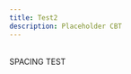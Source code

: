 ```yaml
---
title: Test2
description: Placeholder CBT
---
```



<div className="space-y-1 max-w-none">
  <QuestionBlock
    client:load
    id="q1"
    question="Which AFI governs uniform wear?"
    options={["AFI 36-2618", "AFI 1-1", "AFI 36-2903", "AFI 36-2502"]}
    correctIndex={2}
  />
<br />
  <QuestionBlock
    client:load
    id="q2"
    question="What rank is required to be a Section Chief?"
    options={["E-5", "E-6", "E-7", "E-8"]}
    correctIndex={2}
  />
</div>
<div className="mb-12 bg-yellow-300">SPACING TEST</div>

